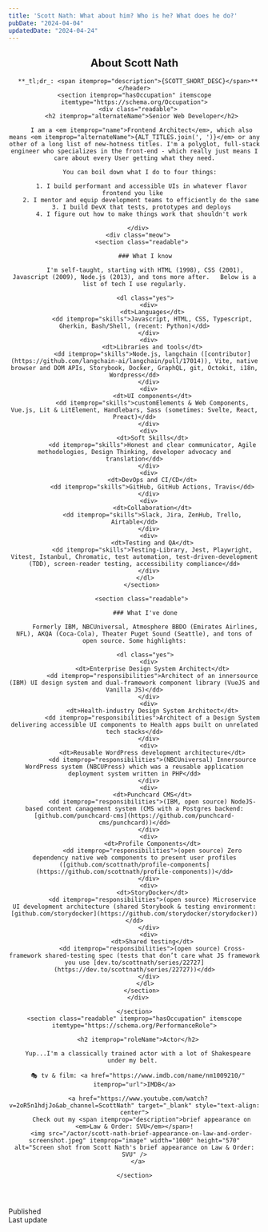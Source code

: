 ```yaml
---
title: 'Scott Nath: What about him? Who is he? What does he do?'
pubDate: "2024-04-04"
updatedDate: "2024-04-24"
---
```




<SiteWide title={frontmatter.title} description={SCOTT_SHORT_DESC} image={frontmatter.heroImage} itemscope itemtype="https://schema.org/AboutPage">
  <article itemprop="about" itemscope itemtype="https://schema.org/Person">
    <header class="readable">
      <h1>About <span itemprop="name">Scott Nath</span></h1>

      **_tl;dr_: <span itemprop="description">{SCOTT_SHORT_DESC}</span>**
    </header>
    <section itemprop="hasOccupation" itemscope itemtype="https://schema.org/Occupation">
      <div class="readable">
        <h2 itemprop="alternateName">Senior Web Developer</h2>

        I am a <em itemprop="name">Frontend Architect</em>, which also means <em itemprop="alternateName">{ALT_TITLES.join(', ')}</em> or any other of a long list of new-hotness titles. I'm a polyglot, full-stack engineer who specializes in the front-end - which really just means I care about every User getting what they need.
        
        You can boil down what I do to four things: 

        1. I build performant and accessible UIs in whatever flavor frontend you like 
        2. I mentor and equip development teams to efficiently do the same 
        3. I build DevX that tests, prototypes and deploys
        4. I figure out how to make things work that shouldn't work

      </div>
      <div class="meow">
        <section class="readable">

          ### What I know

          I'm self-taught, starting with HTML (1998), CSS (2001), Javascript (2009), Node.js (2013), and tons more after.   Below is a list of tech I use regularly.

          <dl class="yes">
            <div>
              <dt>Languages</dt>
              <dd itemprop="skills">Javascript, HTML, CSS, Typescript, Gherkin, Bash/Shell, (recent: Python)</dd>
            </div>
            <div>
              <dt>Libraries and tools</dt>
              <dd itemprop="skills">Node.js, langchain ([contributor](https://github.com/langchain-ai/langchain/pull/17014)), Vite, native browser and DOM APIs, Storybook, Docker, GraphQL, git, Octokit, i18n, Wordpress</dd>
            </div>
            <div>
              <dt>UI components</dt>
              <dd itemprop="skills">customElements & Web Components, Vue.js, Lit & LitElement, Handlebars, Sass (sometimes: Svelte, React, Preact)</dd>
            </div>
            <div>
              <dt>Soft Skills</dt>
              <dd itemprop="skills">Honest and clear communicator, Agile methodologies, Design Thinking, developer advocacy and translation</dd>
            </div>
            <div>
              <dt>DevOps and CI/CD</dt>
              <dd itemprop="skills">GitHub, GitHub Actions, Travis</dd>
            </div>
            <div>
              <dt>Collaboration</dt>
              <dd itemprop="skills">Slack, Jira, ZenHub, Trello, Airtable</dd>
            </div>
            <div>
              <dt>Testing and QA</dt>
              <dd itemprop="skills">Testing-Library, Jest, Playwright, Vitest, Istanbul, Chromatic, test automation, test-driven-development (TDD), screen-reader testing, accessibility compliance</dd>
            </div>
          </dl>
        </section>

        <section class="readable">

          ### What I've done

          Formerly IBM, NBCUniversal, Atmosphere BBDO (Emirates Airlines, NFL), AKQA (Coca-Cola), Theater Puget Sound (Seattle), and tons of open source. Some highlights:

          <dl class="yes">
            <div>
              <dt>Enterprise Design System Architect</dt>
              <dd itemprop="responsibilities">Architect of an innersource (IBM) UI design system and dual-framework component library (VueJS and Vanilla JS)</dd>
            </div>
            <div>
              <dt>Health-industry Design System Architect</dt>
              <dd itemprop="responsibilities">Architect of a Design System delivering accessible UI components to Health apps built on unrelated tech stacks</dd>
            </div>
            <div>
              <dt>Reusable WordPress development architecture</dt>
              <dd itemprop="responsibilities">(NBCUniversal) Innersource WordPress system (NBCUPress) which was a reusable application deployment system written in PHP</dd>
            </div>
            <div>
              <dt>Punchcard CMS</dt>
              <dd itemprop="responsibilities">(IBM, open source) NodeJS-based content canagement system (CMS with a Postgres backend: [github.com/punchcard-cms](https://github.com/punchcard-cms/punchcard))</dd>
            </div>
            <div>
              <dt>Profile Components</dt>
              <dd itemprop="responsibilities">(open source) Zero dependency native web components to present user profiles ([github.com/scottnath/profile-components](https://github.com/scottnath/profile-components))</dd>
            </div>
            <div>
              <dt>StoryDocker</dt>
              <dd itemprop="responsibilities">(open source) Microservice UI development architecture (shared Storybook & testing environment: [github.com/storydocker](https://github.com/storydocker/storydocker))</dd>
            </div>
            <div>
              <dt>Shared testing</dt>
              <dd itemprop="responsibilities">(open source) Cross-framework shared-testing spec (tests that don’t care what JS framework you use [dev.to/scottnath/series/22727](https://dev.to/scottnath/series/22727))</dd>
            </div>
          </dl>
        </section>
      </div>

    </section>
    <section class="readable" itemprop="hasOccupation" itemscope itemtype="https://schema.org/PerformanceRole">

      <h2 itemprop="roleName">Actor</h2>

      Yup...I'm a classically trained actor with a lot of Shakespeare under my belt. 

      🎭 tv & film: <a href="https://www.imdb.com/name/nm1009210/" itemprop="url">IMDB</a>

      <a href="https://www.youtube.com/watch?v=2oR5n1hdjJo&ab_channel=ScottNath" target="_blank" style="text-align: center">
        Check out my <span itemprop="description">brief appearance on <em>Law & Order: SVU</em></span>!
        <img src="/actor/scott-nath-brief-appearance-on-law-and-order-screenshot.jpeg" itemprop="image" width="1000" height="570" alt="Screen shot from Scott Nath's brief appearance on Law & Order: SVU" />
      </a>

    </section>
  </article>
  <dl class="readable article-dates">
    <div>
      <dt>Published</dt>
      <dd><FormattedDate date={new Date(frontmatter.pubDate)} itemprop='datePublished' /></dd>
    </div>
    <div>
      <dt>Last update</dt>
      <dd><FormattedDate date={new Date(frontmatter.updatedDate)} itemprop="lastReviewed" /></dd>
    </div>
  </dl>
</SiteWide>

